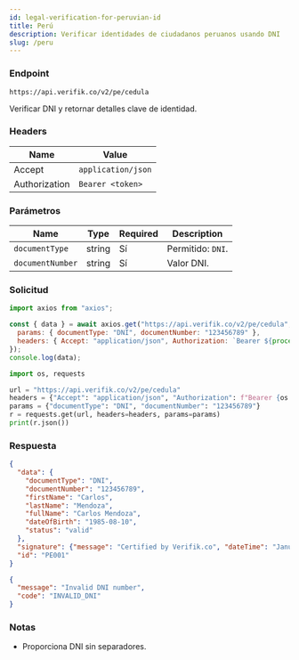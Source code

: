 ```yaml
---
id: legal-verification-for-peruvian-id
title: Perú
description: Verificar identidades de ciudadanos peruanos usando DNI
slug: /peru
---
```



### Endpoint

```
https://api.verifik.co/v2/pe/cedula
```

Verificar DNI y retornar detalles clave de identidad.

### Headers

| Name | Value |
| --- | --- |
| Accept | `application/json` |
| Authorization | `Bearer <token>` |

### Parámetros

| Name | Type | Required | Description |
| --- | --- | --- | --- |
| `documentType` | string | Sí | Permitido: `DNI`. |
| `documentNumber` | string | Sí | Valor DNI. |

### Solicitud

<Tabs>
  <TabItem value="node" label="Node.js">

```javascript
import axios from "axios";

const { data } = await axios.get("https://api.verifik.co/v2/pe/cedula", {
  params: { documentType: "DNI", documentNumber: "123456789" },
  headers: { Accept: "application/json", Authorization: `Bearer ${process.env.VERIFIK_TOKEN}` },
});
console.log(data);
```

  </TabItem>
  <TabItem value="python" label="Python">

```python
import os, requests

url = "https://api.verifik.co/v2/pe/cedula"
headers = {"Accept": "application/json", "Authorization": f"Bearer {os.getenv('VERIFIK_TOKEN')}"}
params = {"documentType": "DNI", "documentNumber": "123456789"}
r = requests.get(url, headers=headers, params=params)
print(r.json())
```

  </TabItem>
</Tabs>

### Respuesta

<Tabs>
  <TabItem value="200" label="200">

```json
{
  "data": {
    "documentType": "DNI",
    "documentNumber": "123456789",
    "firstName": "Carlos",
    "lastName": "Mendoza",
    "fullName": "Carlos Mendoza",
    "dateOfBirth": "1985-08-10",
    "status": "valid"
  },
  "signature": {"message": "Certified by Verifik.co", "dateTime": "January 16, 2024 3:44 PM"},
  "id": "PE001"
}
```

  </TabItem>
  <TabItem value="400" label="400">

```json
{
  "message": "Invalid DNI number",
  "code": "INVALID_DNI"
}
```

  </TabItem>
</Tabs>

### Notas

- Proporciona DNI sin separadores.

